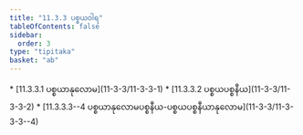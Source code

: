```yaml
---
title: "11.3.3 ပစ္စယဝါရ"
tableOfContents: false
sidebar:
  order: 3
type: "tipitaka"
basket: "ab"
---
```



<DynamicBreadcrumb />



<TableOfContents>
* [11.3.3.1 ပစ္စယာနုလောမ](11-3-3/11-3-3-1)
* [11.3.3.2 ပစ္စယပစ္စနီယ](11-3-3/11-3-3-2)
* [11.3.3.3--4 ပစ္စယာနုလောမပစ္စနီယ-ပစ္စယပစ္စနီယာနုလောမ](11-3-3/11-3-3-3--4)
</TableOfContents>
